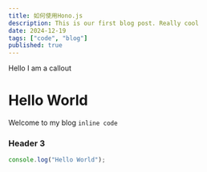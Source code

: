 ```yaml
---
title: 如何使用Hono.js
description: This is our first blog post. Really cool
date: 2024-12-19
tags: ["code", "blog"]
published: true
---
```


<Callout type="warning">Hello I am a callout</Callout>

# Hello World

Welcome to my blog `inline code`

### Header 3
```jsx
console.log("Hello World");
```
